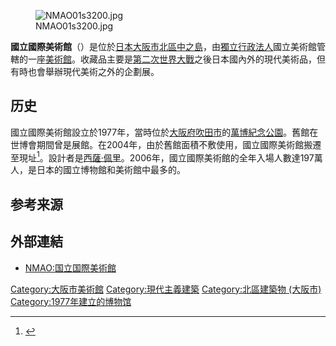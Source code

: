 [[File:NMAO01s3200.jpg|thumb]]

'''國立國際美術館'''（{{lang-ja|こくりつこくさいびじゅつかん}}）是位於[[日本|日本]][[大阪市|大阪市]][[北區_(大阪市)|北區]][[中之島_(大阪府)|中之島]]，由[[獨立行政法人|獨立行政法人]]國立美術館管轄的一座[[美術館|美術館]]。收藏品主要是[[第二次世界大戰|第二次世界大戰]]之後日本國內外的現代美術品，但有時也會舉辦現代美術之外的企劃展。

==历史==
國立國際美術館設立於1977年，當時位於[[大阪府|大阪府]][[吹田市|吹田市]]的[[萬博紀念公園|萬博紀念公園]]。舊館在世博會期間曾是展館。在2004年，由於舊館面積不敷使用，國立國際美術館搬遷至現址<ref>{{cite web |url=http://www.nmao.go.jp/guide/history.html |title=美術館の歴史 |date= |publisher=国立国際美術館 |accessdate=2014-09-02 |archive-date=2020-11-28 |archive-url=https://web.archive.org/web/20201128231216/https://www.nmao.go.jp/guide/history.html |dead-url=no }}</ref>。設計者是[[西薩·佩里|西薩·佩里]]。2006年，國立國際美術館的全年入場人數達197萬人，是日本的國立博物館和美術館中最多的。

==参考来源==
{{reflist}}

== 外部連結 ==
{{Commons|Category:The National Museum of Art, Osaka}}
* [http://www.nmao.go.jp/ NMAO:国立国際美術館]{{Wayback|url=http://www.nmao.go.jp/ |date=20110216204356 }}

{{日本公立美术馆}}
{{Authority control}}
[[Category:大阪市美術館|Category:大阪市美術館]]
[[Category:現代主義建築|Category:現代主義建築]]
[[Category:北區建築物_(大阪市)|Category:北區建築物 (大阪市)]]
[[Category:1977年建立的博物馆|Category:1977年建立的博物馆]]